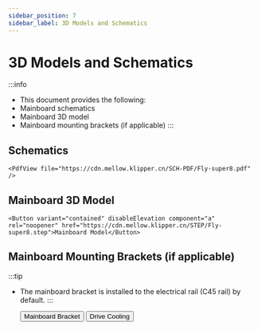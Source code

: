 ```yaml
---
sidebar_position: 7
sidebar_label: 3D Models and Schematics
---
```


# 3D Models and Schematics

:::info
* This document provides the following:
* Mainboard schematics
* Mainboard 3D model
* Mainboard mounting brackets (if applicable)
:::

## Schematics

    <PdfView file="https://cdn.mellow.klipper.cn/SCH-PDF/Fly-super8.pdf" />


## Mainboard 3D Model

    <Button variant="contained" disableElevation component="a" rel="noopener" href="https://cdn.mellow.klipper.cn/STEP/Fly-super8.step">Mainboard Model</Button>


## Mainboard Mounting Brackets (if applicable)

:::tip
* The mainboard bracket is installed to the electrical rail (C45 rail) by default.
:::

    <Button variant="contained" disableElevation component="a" rel="noopener" href="https://www.printables.com/model/351445-snakeoilxys-mellow-super-8-din-mounter-remix">Mainboard Bracket</Button>
    <Button variant="contained" disableElevation component="a" rel="noopener" href="https://www.printables.com/model/521770-voron-mellow-super8-pro-drives-dual-fans">Drive Cooling</Button>   
